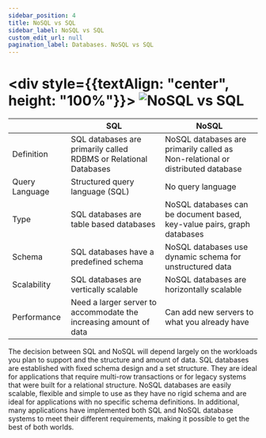 ```yaml
---
sidebar_position: 4
title: NoSQL vs SQL
sidebar_label: NoSQL vs SQL
custom_edit_url: null
pagination_label: Databases. NoSQL vs SQL
---
```


# <div style={{textAlign: "center", height: "100%"}}> ![NoSQL vs SQL](../img/nosql-vs-sql.png) </div>
<table>
  <thead>
    <th></th>
    <th>SQL</th>
    <th>NoSQL</th>
  </thead>
  <tbody>
    <tr>
      <td>Definition</td>
      <td>SQL databases are primarily called RDBMS or Relational Databases</td>
      <td>NoSQL databases are primarily called as Non-relational or distributed database</td>
    </tr>
    <tr>
      <td>Query Language</td>
      <td>Structured query language (SQL)</td>
      <td>No query language</td>
    </tr>
    <tr>
      <td>Type</td>
      <td>SQL databases are table based databases</td>
      <td>NoSQL databases can be document based, key-value pairs, graph databases</td>
    </tr>
    <tr>
      <td>Schema</td>
      <td>SQL databases have a predefined schema	</td>
      <td>NoSQL databases use dynamic schema for unstructured data</td>
    </tr>
    <tr>
      <td>Scalability</td>
      <td>SQL databases are vertically scalable</td>
      <td>NoSQL databases are horizontally scalable</td>
    </tr>
    <tr>
      <td>Performance</td>
      <td>Need a larger server to accommodate the increasing amount of data</td>
      <td>Can add new servers to what you already have</td>
    </tr>
  </tbody>
</table>

The decision between SQL and NoSQL will depend largely on the workloads you plan to support and the structure and amount of data.
SQL databases are established with fixed schema design and a set structure.
They are ideal for applications that require multi-row transactions or for legacy systems that were built for a relational structure.
NoSQL databases are easily scalable, flexible and simple to use as they have no rigid schema and are ideal for applications with no specific schema definitions.
In additional, many applications have implemented both SQL and NoSQL database systems to meet their different requirements, making it possible to get the best of both worlds.
